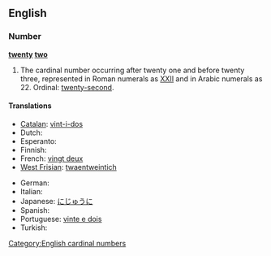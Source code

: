 ==English==

===Number===
'''[[twenty]] [[two]]'''

# The cardinal number occurring after twenty one and before twenty three, represented in Roman numerals as [[XXII]] and in Arabic numerals as 22.  Ordinal: [[twenty-second]].

====Translations====
{{trans-top|22}}
* [[Catalan]]: [[vint-i-dos]]
* Dutch: {{t-|nl|tweeëntwintig|f}}
* Esperanto: {{t-|eo|dudek du|xs=Esperanto}}
* Finnish: {{t-|fi|kaksikymmentäkaksi}}
* French: [[vingt deux]] {{m}}
* [[West Frisian]]: [[twaentweintich]]
{{trans-mid}}
* German: {{t+|de|zweiundzwanzig|f}}
* Italian: {{t+|it|ventidue}}
* Japanese: [[にじゅうに]]
* Spanish: {{t+|es|veintidós}}
* Portuguese: [[vinte e dois]]
* Turkish: {{t-|tr|yirmi iki}}
{{trans-bottom}}

[[Category:English cardinal numbers]]